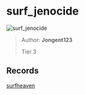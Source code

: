 
# surf_jenocide

![surf_jenocide](https://raw.githubusercontent.com/Sayt123/SurfMapPics/Maps-and-bonuses/csgo/surf_jenocide.jpg)

> Author: **Jongent123**
>
> Tier 3

## Records

[surfheaven](https://surfheaven.eu/map/surf_jenocide)
